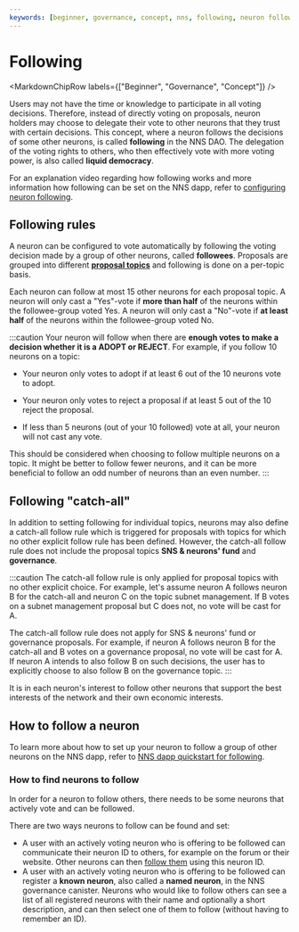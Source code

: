 ```yaml
---
keywords: [beginner, governance, concept, nns, following, neuron following, neurons]
---
```



# Following

<MarkdownChipRow labels={["Beginner", "Governance", "Concept"]} />


Users may not have the time or knowledge to participate in all voting decisions.
Therefore, instead of directly voting on proposals, neuron holders may choose to delegate their vote to other neurons that they trust with certain decisions.
This concept, where a neuron follows the decisions of some other neurons, is called **following** in the NNS DAO.
The delegation of the voting rights to others, who then effectively vote with more voting power, is also called **liquid democracy**.

For an explanation video regarding how following works and more information how following can be set on the NNS dapp,
refer to [configuring neuron following](/docs/current/developer-docs/daos/nns/using-the-nns-dapp/nns-dapp-following-other-neurons).
## Following rules
A neuron can be configured to vote automatically by following the voting decision made by a group of other neurons,
called **followees**.
Proposals are grouped into different [**proposal topics**](/docs/current/developer-docs/daos/nns/concepts/proposals/proposal-topics) and following is done on a per-topic basis.

Each neuron can follow at most 15 other neurons for each proposal topic.
A neuron will only cast a "Yes"-vote if **more than half** of the neurons within the followee-group voted Yes.
A neuron will only cast a "No"-vote if **at least half** of the neurons within the followee-group voted No.

:::caution
Your neuron will follow when there are **enough votes to make a decision whether it is a ADOPT or REJECT**.
For example, if you follow 10 neurons on a topic:

- Your neuron only votes to adopt if at least 6 out of the 10 neurons vote to adopt.

- Your neuron only votes to reject a proposal if at least 5 out of the 10 reject the proposal.

- If less than 5 neurons (out of your 10 followed) vote at all, your neuron will not cast any vote.

This should be considered when choosing to follow multiple neurons on a topic.
It might be better to follow fewer neurons, and it can be more beneficial to follow an odd number of
 neurons than an even number.
:::

## Following "catch-all"
In addition to setting following for individual topics, neurons may also define a catch-all follow rule which is triggered for proposals with topics for which no other explicit follow rule has been defined.
However, the catch-all follow rule does not include the proposal topics **SNS & neurons' fund** and **governance**.

:::caution
The catch-all follow rule is only applied for proposal topics with no other explicit choice. For example, let's assume neuron A follows neuron B for the catch-all and neuron C on the topic subnet management. If B votes on a subnet management proposal but C does not, no vote will be cast for A.

The catch-all follow rule does not apply for SNS & neurons' fund or governance proposals.
For example, if neuron A follows neuron B for the catch-all and B votes on a governance proposal, no vote will be cast for A. If neuron A intends to also follow B on such decisions, the user has to explicitly choose to also follow B on the governance topic.
:::

It is in each neuron's interest to follow other neurons that support the best interests of the network and their own economic interests.

## How to follow a neuron
To learn more about how to set up your neuron to follow a group of other neurons on the NNS dapp, refer to [NNS dapp quickstart for following](/docs/current/developer-docs/daos/nns/using-the-nns-dapp/nns-dapp-following-other-neurons).

### How to find neurons to follow
In order for a neuron to follow others, there needs to be some neurons that actively vote and can be followed.

There are two ways neurons to follow can be found and set:
* A user with an actively voting neuron who is offering to be followed can communicate their neuron ID to others, for example on the forum or their website. Other neurons can then [follow them](https://internetcomputer.org/docs/current/developer-docs/daos/nns/using-the-nns-dapp/nns-app-quickstart#step-5-enter-a-neuron-id-to-follow-or-select-a-group-of-neurons-from-the-menu-provided) using this neuron ID.
* A user with an actively voting neuron who is offering to be followed can register a **known neuron**, also called a **named neuron**, in the NNS governance canister. Neurons who would like to follow others can see a list of all registered neurons with their name and optionally a short description, and can then select one of them to follow (without having to remember an ID).
